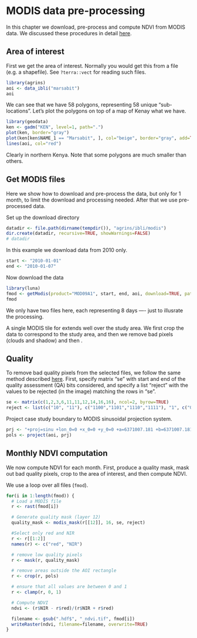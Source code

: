 
# MODIS data pre-processing

In this chapter we download, pre-process and compute NDVI from MODIS data. 
We discussed these procedures in detail [here](https://gfc.ucdavis.edu/events/agrin/html/modis/index.html). 

## Area of interest

First we get the area of interest. Normally you would get this from a file (e.g. a shapefile). See `?terra::vect` for reading such files.

```r
library(agrins)
aoi <- data_ibli("marsabit") 
aoi
```

We can see that we have 58 polygons, representing 58 unique "sub-locations". Let's plot the polygons on top of a map of Kenay what we have.

```r
library(geodata)
ken <- gadm("KEN", level=1, path=".")
plot(ken, border="gray")
plot(ken[ken$NAME_1 == "Marsabit", ], col="beige", border="gray", add=TRUE)
lines(aoi, col="red")
```

Clearly in northern Kenya. Note that some polygons are much smaller than others.



## Get MODIS files

Here we show how to download and pre-process the data, but only for 1 month, to limit the download and processing needed. After that we use pre-processed data.

Set up the download directory

```r
datadir <- file.path(dirname(tempdir()), "agrins/ibli/modis")
dir.create(datadir, recursive=TRUE, showWarnings=FALSE)
# datadir
```

In this example we download data from 2010 only. 

```r
start <- "2010-01-01" 
end <- "2010-01-07"
```


Now download the data

```r
library(luna)
fmod <- getModis(product="MOD09A1", start, end, aoi, download=TRUE, path=datadir)
fmod
```

We only have two files here, each representing 8 days ---- just to illusrate the processing.

A single MODIS tile for extends well over the study area. We first crop the data to correspond to the study area, and then we remove bad pixels (clouds and shadow) and then .

## Quality

To remove bad quality pixels from the selected files, we follow the same method described [here](https://rspatial.org/terra/modis/index.html). First, specify matrix "se" with start and end of the quality assessment (QA) bits considered, and specify a list "reject" with the values to be rejected (in the image) matching the rows in "se".

```r
se <- matrix(c(1,2,3,6,11,11,12,14,16,16), ncol=2, byrow=TRUE)
reject <- list(c("10", "11"), c("1100","1101","1110","1111"), "1", c("000","110","111"), "11")
```

Project case study boundary to MODIS sinusoidal projection system.

```r
prj <- "+proj=sinu +lon_0=0 +x_0=0 +y_0=0 +a=6371007.181 +b=6371007.181 +units=m +no_defs "
pols <- project(aoi, prj)
```

## Monthly NDVI computation 

We now compute NDVI for each month. First, produce a quality mask, mask out bad quality pixels, crop to the area of interest, and then compute NDVI. 

We use a loop over all files (`fmod`).

```r
for(i in 1:length(fmod)) {
  # Load a MODIS file
  r <- rast(fmod[i])

  # Generate quality mask (layer 12)
  quality_mask <- modis_mask(r[[12]], 16, se, reject)

  #Select only red and NIR
  r <- r[[1:2]]
  names(r) <- c("red", "NIR")

  # remove low quality pixels
  r <- mask(r, quality_mask)

  # remove areas outside the AOI rectangle
  r <- crop(r, pols)

  # ensure that all values are between 0 and 1 
  r <- clamp(r, 0, 1) 

  # Compute NDVI
  ndvi <- (r$NIR - r$red)/(r$NIR + r$red)

  filename <- gsub(".hdf$", "_ndvi.tif", fmod[i])
  writeRaster(ndvi, filename=filename, overwrite=TRUE)
}
```

